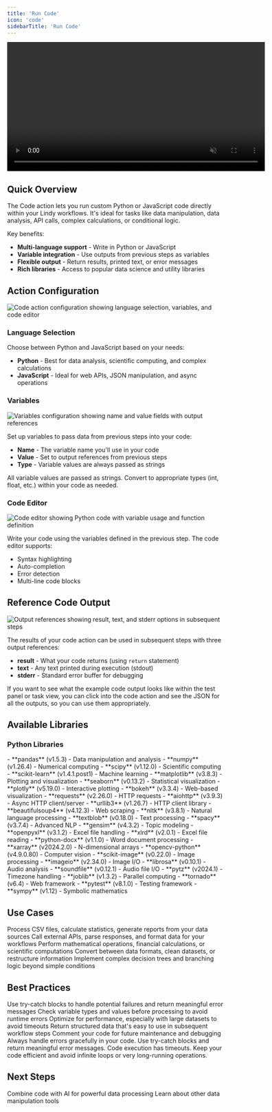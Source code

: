```yaml
---
title: 'Run Code'
icon: 'code'
sidebarTitle: 'Run Code'
---
```


<div style={{ display: 'flex', justifyContent: 'center', margin: '2rem 0' }}>
  <div className="video-card">
    <video
      src="/lindy-brand-assets/run-code-overview.mp4"
      width="600"
      autoPlay
      muted
      loop
      playsInline
      style={{ display: 'block', width: '100%', borderRadius: '16px' }}
    />
  </div>
</div>

## Quick Overview

The Code action lets you run custom Python or JavaScript code directly within your Lindy workflows. It's ideal for tasks like data manipulation, data analysis, API calls, complex calculations, or conditional logic.

Key benefits:
- **Multi-language support** - Write in Python or JavaScript
- **Variable integration** - Use outputs from previous steps as variables
- **Flexible output** - Return results, printed text, or error messages
- **Rich libraries** - Access to popular data science and utility libraries

## Action Configuration

<Frame>
  <img src="/lindy-brand-assets/code-language-choices.png" alt="Code action configuration showing language selection, variables, and code editor" />
</Frame>

### Language Selection

Choose between Python and JavaScript based on your needs:
- **Python** - Best for data analysis, scientific computing, and complex calculations
- **JavaScript** - Ideal for web APIs, JSON manipulation, and async operations

### Variables

<Frame>
  <img src="/lindy-brand-assets/code-variables.png" alt="Variables configuration showing name and value fields with output references" />
</Frame>

Set up variables to pass data from previous steps into your code:
- **Name** - The variable name you'll use in your code
- **Value** - Set to output references from previous steps
- **Type** - Variable values are always passed as strings

<Warning>
All variable values are passed as strings. Convert to appropriate types (int, float, etc.) within your code as needed.
</Warning>

### Code Editor

<Frame>
  <img src="/lindy-brand-assets/code-editor.png" alt="Code editor showing Python code with variable usage and function definition" />
</Frame>

Write your code using the variables defined in the previous step. The code editor supports:
- Syntax highlighting
- Auto-completion
- Error detection
- Multi-line code blocks

## Reference Code Output

<Frame>
  <img src="/lindy-brand-assets/code-variables-reference.png" alt="Output references showing result, text, and stderr options in subsequent steps" />
</Frame>

The results of your code action can be used in subsequent steps with three output references:

- **result** - What your code returns (using `return` statement)
- **text** - Any text printed during execution (stdout)
- **stderr** - Standard error buffer for debugging

<Tip>
If you want to see what the example code output looks like within the test panel or task view, you can click into the code action and see the JSON for all the outputs, so you can use them appropriately.
</Tip>

## Available Libraries

### Python Libraries

<AccordionGroup>
  <Accordion title="Data Science & Analytics">
    - **pandas** (v1.5.3) - Data manipulation and analysis
    - **numpy** (v1.26.4) - Numerical computing
    - **scipy** (v1.12.0) - Scientific computing
    - **scikit-learn** (v1.4.1.post1) - Machine learning
    - **matplotlib** (v3.8.3) - Plotting and visualization
    - **seaborn** (v0.13.2) - Statistical visualization
    - **plotly** (v5.19.0) - Interactive plotting
    - **bokeh** (v3.3.4) - Web-based visualization
  </Accordion>

  <Accordion title="Web & API">
    - **requests** (v2.26.0) - HTTP requests
    - **aiohttp** (v3.9.3) - Async HTTP client/server
    - **urllib3** (v1.26.7) - HTTP client library
    - **beautifulsoup4** (v4.12.3) - Web scraping
  </Accordion>

  <Accordion title="Text & NLP">
    - **nltk** (v3.8.1) - Natural language processing
    - **textblob** (v0.18.0) - Text processing
    - **spacy** (v3.7.4) - Advanced NLP
    - **gensim** (v4.3.2) - Topic modeling
  </Accordion>

  <Accordion title="File & Data Processing">
    - **openpyxl** (v3.1.2) - Excel file handling
    - **xlrd** (v2.0.1) - Excel file reading
    - **python-docx** (v1.1.0) - Word document processing
    - **xarray** (v2024.2.0) - N-dimensional arrays
  </Accordion>

  <Accordion title="Media & Image Processing">
    - **opencv-python** (v4.9.0.80) - Computer vision
    - **scikit-image** (v0.22.0) - Image processing
    - **imageio** (v2.34.0) - Image I/O
    - **librosa** (v0.10.1) - Audio analysis
    - **soundfile** (v0.12.1) - Audio file I/O
  </Accordion>

  <Accordion title="Utilities">
    - **pytz** (v2024.1) - Timezone handling
    - **joblib** (v1.3.2) - Parallel computing
    - **tornado** (v6.4) - Web framework
    - **pytest** (v8.1.0) - Testing framework
    - **sympy** (v1.12) - Symbolic mathematics
  </Accordion>
</AccordionGroup>

## Use Cases

<AccordionGroup>
  <Accordion title="Data Analysis">
    Process CSV files, calculate statistics, generate reports from your data sources
  </Accordion>
  
  <Accordion title="API Integration">
    Call external APIs, parse responses, and format data for your workflows
  </Accordion>
  
  <Accordion title="Complex Calculations">
    Perform mathematical operations, financial calculations, or scientific computations
  </Accordion>
  
  <Accordion title="Data Transformation">
    Convert between data formats, clean datasets, or restructure information
  </Accordion>

  <Accordion title="Conditional Logic">
    Implement complex decision trees and branching logic beyond simple conditions
  </Accordion>
</AccordionGroup>

## Best Practices

<AccordionGroup>
  <Accordion title="Error Handling">
    Use try-catch blocks to handle potential failures and return meaningful error messages
  </Accordion>
  
  <Accordion title="Variable Validation">
    Check variable types and values before processing to avoid runtime errors
  </Accordion>
  
  <Accordion title="Efficient Code">
    Optimize for performance, especially with large datasets to avoid timeouts
  </Accordion>
  
  <Accordion title="Clear Returns">
    Return structured data that's easy to use in subsequent workflow steps
  </Accordion>
  
  <Accordion title="Documentation">
    Comment your code for future maintenance and debugging
  </Accordion>
</AccordionGroup>

<Tip>
Always handle errors gracefully in your code. Use try-catch blocks and return meaningful error messages.
</Tip>

<Warning>
Code execution has timeouts. Keep your code efficient and avoid infinite loops or very long-running operations.
</Warning>

## Next Steps

<CardGroup cols={2}>
  <Card title="AI Actions" href="/building-agents/actions/ai-actions" icon="brain">
    Combine code with AI for powerful data processing
  </Card>
  <Card title="Data Actions" href="/building-agents/actions/data-actions" icon="database">
    Learn about other data manipulation tools
  </Card>
</CardGroup>